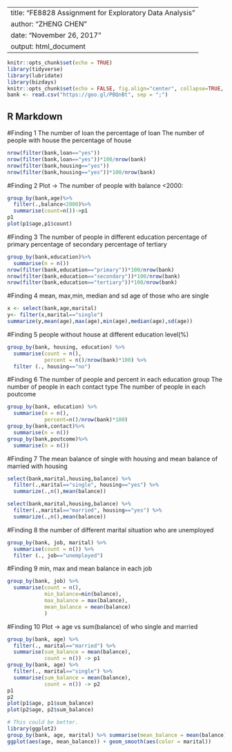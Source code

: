 ---------
title: "FE8828 Assignment for Exploratory Data Analysis"
author: "ZHENG CHEN"
date: "November 26, 2017"
output: html_document
---------

```r
knitr::opts_chunk$set(echo = TRUE)
library(tidyverse)
library(lubridate)
library(bizdays)
knitr::opts_chunk$set(echo = FALSE, fig.align="center", collapse=TRUE, cache=TRUE)
bank <- read.csv("https://goo.gl/PBQnBt", sep = ";") 
```

## R Markdown

#Finding 1
The number of loan 
the percentage of loan
The number of people with house
the percentage of house

```r
nrow(filter(bank,loan=="yes")) 
nrow(filter(bank,loan=="yes"))*100/nrow(bank)
nrow(filter(bank,housing=="yes"))
nrow(filter(bank,housing=="yes"))*100/nrow(bank)
```

#Finding 2
Plot -> The number of people with balance <2000:

```r
group_by(bank,age)%>%
  filter(.,balance<2000)%>%
  summarise(count=n())->p1
p1
plot(p1$age,p1$count)

```

#Finding 3
The number of people in different education 
percentage of primary
percentage of secondary
percentage of tertiary

```r
group_by(bank,education)%>% 
  summarise(n = n())
nrow(filter(bank,education=="primary"))*100/nrow(bank)
nrow(filter(bank,education=="secondary"))*100/nrow(bank)
nrow(filter(bank,education=="tertiary"))*100/nrow(bank)
```
#Finding 4
mean, max,min, median and sd age of those who are single

```r
x <- select(bank,age,marital)
y<- filter(x,marital=="single")
summarize(y,mean(age),max(age),min(age),median(age),sd(age))

```

#Finding 5
people without house at different education level(%)

```r
group_by(bank, housing, education) %>%
  summarise(count = n(),
            percent = n()/nrow(bank)*100) %>%
  filter (., housing=="no")
```

#Finding 6
The number of people and percent in each education group
The number of people in each contact type
The number of people in each poutcome
```r
group_by(bank, education) %>% 
  summarise(n = n(),
            percent=n()/nrow(bank)*100)
group_by(bank,contact)%>% 
  summarise(n = n())
group_by(bank,poutcome)%>% 
  summarise(n = n())
```

#Finding 7
The mean balance of single with housing and  mean balance of married with housing

```r
select(bank,marital,housing,balance) %>%
  filter(.,marital=="single", housing=="yes") %>%
  summarize(.,n(),mean(balance))

select(bank,marital,housing,balance) %>%
  filter(.,marital=="married", housing=="yes") %>%
  summarize(.,n(),mean(balance)) 
```

#Finding 8
the number of different marital situation who are unemployed


```r
group_by(bank, job, marital) %>%
  summarise(count = n()) %>%
  filter (., job=="unemployed")
```

#Finding 9
min, max and mean balance in each job
```r
group_by(bank, job) %>%
  summarise(count = n(),
            min_balance=min(balance),
            max_balance = max(balance),
            mean_balance = mean(balance)
            )
```


#Finding 10
Plot -> age vs sum(balance) of who single and married

```r
group_by(bank, age) %>%
  filter(., marital=="married") %>%
  summarise(sum_balance = mean(balance),
            count = n()) -> p1
group_by(bank, age) %>%
  filter(., marital=="single") %>%
  summarise(sum_balance = mean(balance),
            count = n()) -> p2
p1
p2
plot(p1$age, p1$sum_balance)
plot(p2$age, p2$sum_balance)

# This could be better.
library(ggplot2)
group_by(bank, age, marital) %>% summarise(mean_balance = mean(balance)) %>%
ggplot(aes(age, mean_balance)) + geom_smooth(aes(color = marital))

```

